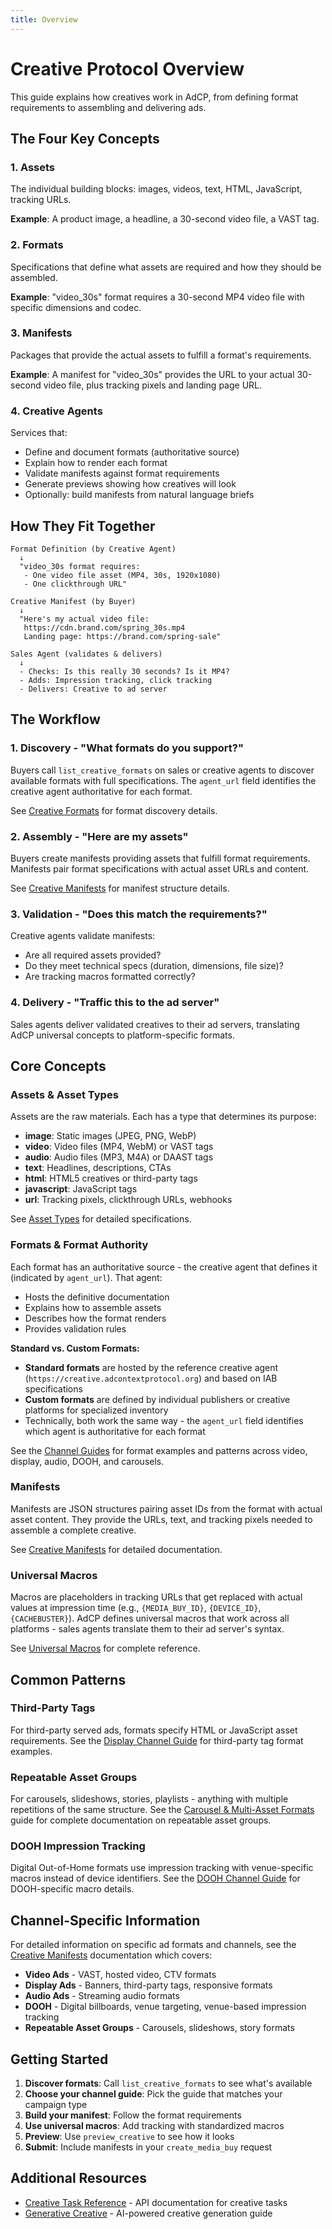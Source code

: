```yaml
---
title: Overview
---
```


# Creative Protocol Overview

This guide explains how creatives work in AdCP, from defining format requirements to assembling and delivering ads.

## The Four Key Concepts

### 1. **Assets**
The individual building blocks: images, videos, text, HTML, JavaScript, tracking URLs.

**Example**: A product image, a headline, a 30-second video file, a VAST tag.

### 2. **Formats**
Specifications that define what assets are required and how they should be assembled.

**Example**: "video_30s" format requires a 30-second MP4 video file with specific dimensions and codec.

### 3. **Manifests**
Packages that provide the actual assets to fulfill a format's requirements.

**Example**: A manifest for "video_30s" provides the URL to your actual 30-second video file, plus tracking pixels and landing page URL.

### 4. **Creative Agents**
Services that:
- Define and document formats (authoritative source)
- Explain how to render each format
- Validate manifests against format requirements
- Generate previews showing how creatives will look
- Optionally: build manifests from natural language briefs

## How They Fit Together

```
Format Definition (by Creative Agent)
  ↓
  "video_30s format requires:
   - One video file asset (MP4, 30s, 1920x1080)
   - One clickthrough URL"

Creative Manifest (by Buyer)
  ↓
  "Here's my actual video file:
   https://cdn.brand.com/spring_30s.mp4
   Landing page: https://brand.com/spring-sale"

Sales Agent (validates & delivers)
  ↓
  - Checks: Is this really 30 seconds? Is it MP4?
  - Adds: Impression tracking, click tracking
  - Delivers: Creative to ad server
```

## The Workflow

### 1. **Discovery** - "What formats do you support?"

Buyers call `list_creative_formats` on sales or creative agents to discover available formats with full specifications. The `agent_url` field identifies the creative agent authoritative for each format.

See [Creative Formats](./formats.mdx) for format discovery details.

### 2. **Assembly** - "Here are my assets"

Buyers create manifests providing assets that fulfill format requirements. Manifests pair format specifications with actual asset URLs and content.

See [Creative Manifests](./creative-manifests.mdx) for manifest structure details.

### 3. **Validation** - "Does this match the requirements?"

Creative agents validate manifests:
- Are all required assets provided?
- Do they meet technical specs (duration, dimensions, file size)?
- Are tracking macros formatted correctly?

### 4. **Delivery** - "Traffic this to the ad server"

Sales agents deliver validated creatives to their ad servers, translating AdCP universal concepts to platform-specific formats.

## Core Concepts

### Assets & Asset Types
Assets are the raw materials. Each has a type that determines its purpose:
- **image**: Static images (JPEG, PNG, WebP)
- **video**: Video files (MP4, WebM) or VAST tags
- **audio**: Audio files (MP3, M4A) or DAAST tags
- **text**: Headlines, descriptions, CTAs
- **html**: HTML5 creatives or third-party tags
- **javascript**: JavaScript tags
- **url**: Tracking pixels, clickthrough URLs, webhooks

See [Asset Types](./asset-types) for detailed specifications.

### Formats & Format Authority
Each format has an authoritative source - the creative agent that defines it (indicated by `agent_url`). That agent:
- Hosts the definitive documentation
- Explains how to assemble assets
- Describes how the format renders
- Provides validation rules

**Standard vs. Custom Formats:**
- **Standard formats** are hosted by the reference creative agent (`https://creative.adcontextprotocol.org`) and based on IAB specifications
- **Custom formats** are defined by individual publishers or creative platforms for specialized inventory
- Technically, both work the same way - the `agent_url` field identifies which agent is authoritative for each format

See the [Channel Guides](./channels/video) for format examples and patterns across video, display, audio, DOOH, and carousels.

### Manifests
Manifests are JSON structures pairing asset IDs from the format with actual asset content. They provide the URLs, text, and tracking pixels needed to assemble a complete creative.

See [Creative Manifests](./creative-manifests) for detailed documentation.

### Universal Macros
Macros are placeholders in tracking URLs that get replaced with actual values at impression time (e.g., `{MEDIA_BUY_ID}`, `{DEVICE_ID}`, `{CACHEBUSTER}`). AdCP defines universal macros that work across all platforms - sales agents translate them to their ad server's syntax.

See [Universal Macros](./universal-macros) for complete reference.

## Common Patterns

### Third-Party Tags
For third-party served ads, formats specify HTML or JavaScript asset requirements. See the [Display Channel Guide](./channels/display) for third-party tag format examples.

### Repeatable Asset Groups
For carousels, slideshows, stories, playlists - anything with multiple repetitions of the same structure. See the [Carousel & Multi-Asset Formats](./channels/carousels) guide for complete documentation on repeatable asset groups.

### DOOH Impression Tracking
Digital Out-of-Home formats use impression tracking with venue-specific macros instead of device identifiers. See the [DOOH Channel Guide](./channels/dooh) for DOOH-specific macro details.

## Channel-Specific Information

For detailed information on specific ad formats and channels, see the [Creative Manifests](./creative-manifests) documentation which covers:

- **Video Ads** - VAST, hosted video, CTV formats
- **Display Ads** - Banners, third-party tags, responsive formats
- **Audio Ads** - Streaming audio formats
- **DOOH** - Digital billboards, venue targeting, venue-based impression tracking
- **Repeatable Asset Groups** - Carousels, slideshows, story formats

## Getting Started

1. **Discover formats**: Call `list_creative_formats` to see what's available
2. **Choose your channel guide**: Pick the guide that matches your campaign type
3. **Build your manifest**: Follow the format requirements
4. **Use universal macros**: Add tracking with standardized macros
5. **Preview**: Use `preview_creative` to see how it looks
6. **Submit**: Include manifests in your `create_media_buy` request

## Additional Resources

- [Creative Task Reference](./task-reference/list_creative_formats) - API documentation for creative tasks
- [Generative Creative](./generative-creative) - AI-powered creative generation guide
